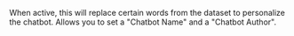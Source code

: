 When active, this will replace certain words from the dataset to personalize the chatbot. Allows you to set a "Chatbot Name" and a "Chatbot Author".